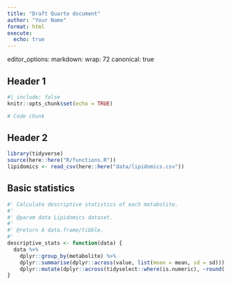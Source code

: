 ```yaml
---
title: "Draft Quarto document"
author: "Your Name"
format: html
execute:
  echo: true
---
```


editor_options: markdown: wrap: 72 canonical: true

## Header 1

```r
#| include: false
knitr::opts_chunk$set(echo = TRUE)
```

```r
# Code chunk
```

## Header 2

```r
library(tidyverse)
source(here::here("R/functions.R"))
lipidomics <- read_csv(here::here("data/lipidomics.csv"))
```

## Basic statistics

```r
#' Calculate descriptive statistics of each metabolite.
#'
#' @param data Lipidomics dataset.
#'
#' @return A data.frame/tibble.
#'
descriptive_stats <- function(data) {
  data %>%
    dplyr::group_by(metabolite) %>%
    dplyr::summarise(dplyr::across(value, list(mean = mean, sd = sd))) %>%
    dplyr::mutate(dplyr::across(tidyselect::where(is.numeric), ~round(.x, digits = 1)))
}

```
